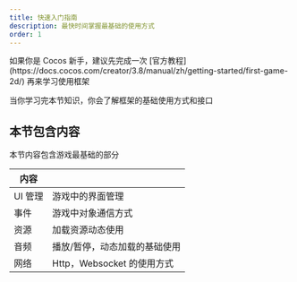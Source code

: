 ```yaml
---
title: 快速入门指南
description: 最快时间掌握最基础的使用方式
order: 1
---
```


<Note type="warning" title="注意">
	如果你是 Cocos 新手，建议先完成一次
	[官方教程](https://docs.cocos.com/creator/3.8/manual/zh/getting-started/first-game-2d/)
	再来学习使用框架
</Note>

当你学习完本节知识，你会了解框架的基础使用方式和接口

## 本节包含内容

本节内容包含游戏最基础的部分

| 内容    |                               |
| ------- | ----------------------------- |
| UI 管理 | 游戏中的界面管理              |
| 事件    | 游戏中对象通信方式            |
| 资源    | 加载资源动态使用              |
| 音频    | 播放/暂停，动态加载的基础使用 |
| 网络    | Http，Websocket 的使用方式    |
